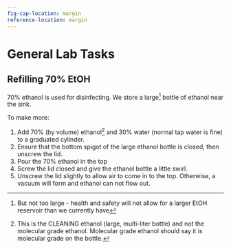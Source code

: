 ```yaml
---
fig-cap-location: margin
reference-location: margin
---
```


# General Lab Tasks

## Refilling 70% EtOH

70% ethanol is used for disinfecting. We store a large^[But not too large - health and safety will not allow for a larger EtOH reservoir than we currently have] bottle of ethanol near the sink.

To make more:

1. Add 70% (by volume) ethanol^[This is the CLEANING ethanol (large, multi-liter bottle) and not the molecular grade ethanol. Molecular grade ethanol should say it is molecular grade on the bottle.] and 30% water (normal tap water is fine) to a graduated cylinder.
2. Ensure that the bottom spigot of the large ethanol bottle is closed, then unscrew the lid.
3. Pour the 70% ethanol in the top
4. Screw the lid closed and give the ethanol bottle a little swirl.
5. Unscrew the lid slightly to allow air to come in to the top. Otherwise, a vacuum will form and ethanol can not flow out.

